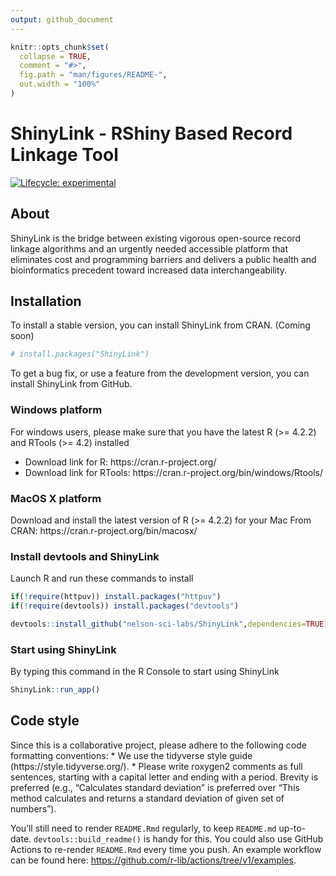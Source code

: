 ```yaml
---
output: github_document
---
```


<!-- README.md is generated from README.Rmd. Please edit that file -->

```r
knitr::opts_chunk$set(
  collapse = TRUE,
  comment = "#>",
  fig.path = "man/figures/README-",
  out.width = "100%"
)
```

# ShinyLink - RShiny Based Record Linkage Tool

<!-- badges: start -->
[![Lifecycle: experimental](https://img.shields.io/badge/lifecycle-experimental-orange.svg)](https://lifecycle.r-lib.org/articles/stages.html#experimental)
<!-- badges: end -->

## About

ShinyLink is the bridge between existing vigorous open-source record linkage algorithms and an urgently needed accessible platform that eliminates cost and programming barriers and delivers a public health and bioinformatics precedent toward increased data interchangeability.

## Installation

To install a stable version, you can install ShinyLink from CRAN. (Coming soon)

```r
# install.packages("ShinyLink")
```

To get a bug fix, or use a feature from the development version, you can install ShinyLink from GitHub.

### Windows platform

For windows users, please make sure that you have the latest R (>= 4.2.2) and RTools (>= 4.2) installed 

- Download link for R: https://cran.r-project.org/
- Download link for RTools: https://cran.r-project.org/bin/windows/Rtools/

### MacOS X platform

Download and install the latest version of R (>= 4.2.2) for your Mac From CRAN: https://cran.r-project.org/bin/macosx/


### Install devtools and ShinyLink

Launch R and run these commands to install
```r
if(!require(httpuv)) install.packages("httpuv")
if(!require(devtools)) install.packages("devtools")

devtools::install_github("nelson-sci-labs/ShinyLink",dependencies=TRUE)
```

### Start using ShinyLink

By typing this command in the R Console to start using ShinyLink
```r
ShinyLink::run_app()
```

## Code style

Since this is a collaborative project, please adhere to the following code formatting conventions:
* We use the tidyverse style guide (https://style.tidyverse.org/).
* Please write roxygen2 comments as full sentences, starting with a capital letter and ending with a period. Brevity is preferred (e.g., "Calculates standard deviation" is preferred over "This method calculates and returns a standard deviation of given set of numbers").

You'll still need to render `README.Rmd` regularly, to keep `README.md` up-to-date. `devtools::build_readme()` is handy for this. You could also use GitHub Actions to re-render `README.Rmd` every time you push. An example workflow can be found here: <https://github.com/r-lib/actions/tree/v1/examples>.

